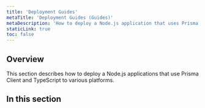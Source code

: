 ```yaml
---
title: 'Deployment Guides'
metaTitle: 'Deployment Guides (Guides)'
metaDescription: 'How to deploy a Node.js application that uses Prisma Client and TypeScript to various platforms.'
staticLink: true
toc: false
---
```


## Overview

This section describes how to deploy a Node.js applications that use Prisma Client and TypeScript to various platforms.

## In this section

<Subsections />
